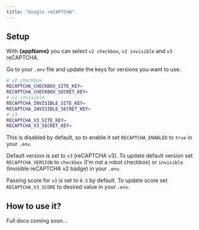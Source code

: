 ```yaml
---
title: "Google reCAPTCHA"
---
```



## Setup

With **{appName}** you can select `v2 checkbox`, `v2 invisible` and `v3` reCAPTCHA.

Go to your `.env` file and update the keys for versions you want to use.

```bash
# v2 checkbox
RECAPTCHA_CHECKBOX_SITE_KEY=
RECAPTCHA_CHECKBOX_SECRET_KEY=
# v2 invisible
RECAPTCHA_INVISIBLE_SITE_KEY=
RECAPTCHA_INVISIBLE_SECRET_KEY=
# v3
RECAPTCHA_V3_SITE_KEY=
RECAPTCHA_V3_SECRET_KEY=
```

This is disabled by default, so to enable it set `RECAPTCHA_ENABLED` to `true` in your `.env`.

Default version is set to `v3` (reCAPTCHA v3). To update default version set `RECAPTCHA_VERSION` to `checkbox` (I'm not a robot checkbox) or `invisible` (Invisible reCAPTCHA v2 badge) in your `.env`.

Passing score for `v3` is set to `0.5` by default. To update score set `RECAPTCHA_V3_SCORE` to desired value in your `.env`.

## How to use it?

Full docs coming soon...
